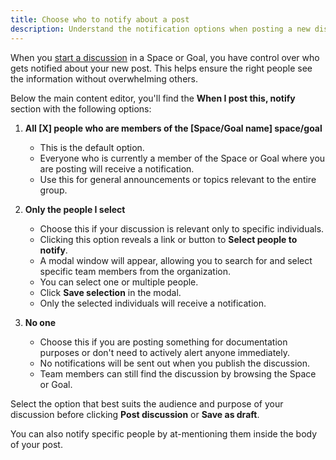 ```yaml
---
title: Choose who to notify about a post
description: Understand the notification options when posting a new discussion in Operately.
---
```





When you [start a discussion](/help/start-discussion) in a Space or Goal, you have control over who gets notified about your new post. This helps ensure the right people see the information without overwhelming others.

Below the main content editor, you'll find the **When I post this, notify** section with the following options:

1.  **All [X] people who are members of the [Space/Goal name] space/goal**
    *   This is the default option.
    *   Everyone who is currently a member of the Space or Goal where you are posting will receive a notification.
    *   Use this for general announcements or topics relevant to the entire group.

2.  **Only the people I select**
    *   Choose this if your discussion is relevant only to specific individuals.
    *   Clicking this option reveals a link or button to **Select people to notify**.
    *   A modal window will appear, allowing you to search for and select specific team members from the organization.
    *   You can select one or multiple people.
    *   Click **Save selection** in the modal.
    *   Only the selected individuals will receive a notification.

3.  **No one**
    *   Choose this if you are posting something for documentation purposes or don't need to actively alert anyone immediately.
    *   No notifications will be sent out when you publish the discussion.
    *   Team members can still find the discussion by browsing the Space or Goal.

Select the option that best suits the audience and purpose of your discussion before clicking **Post discussion** or **Save as draft**.

<Aside type="note">
  You can also notify specific people by at-mentioning them inside the body of your post.
</Aside>
